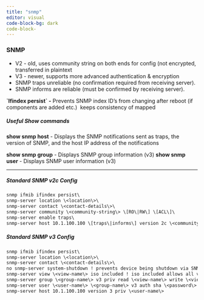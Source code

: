```yaml
---
title: "snmp"
editor: visual
code-block-bg: dark
code-block-
---
```


### SNMP

-   V2 - old, uses community string on both ends for config (not encrypted, transferred in plaintext
-   V3 - newer, supports more advanced authentication & encryption
-   SNMP traps unreliable (no confirmation required from receiving server).
-   SNMP informs are reliable (must be confirmed by receiving server).

**\`Ifindex persist\` -** Prevents SNMP index ID's from changing after reboot (if components are added etc.)  keeps consistency of mapped

##### Useful Show commands

**show snmp host** - Displays the SNMP notifications sent as traps, the version of SNMP, and the host IP address of the notifications

**show snmp group** - Displays SNMP group information (v3)
**show snmp user** - Displays SNMP user information (v3)

---

##### Standard SNMP v2c Config
```default
snmp ifmib ifindex persist\
snmp-server location \<location\>\
snmp-server contact \<contact-details\>\
snmp-server community \<community-string\> \[RO\|RW\] \[ACL\]\
snmp-server enable traps\
snmp-server host 10.1.100.100 \[traps\|informs\] version 2c \<community-string\>
```

##### Standard SNMP v3 Config
```default
snmp ifmib ifindex persist\
snmp-server location \<location\>\
snmp-server contact \<contact-details\>\
no snmp-server system-shutdown ! prevents device being shutdown via SNMP\
snmp-server view \<view-name\> iso included ! iso included allows all values\
snmp-server group \<group-name\> v3 priv read \<view-name\> write \<view-name\>\
snmp-server user \<user-name\> \<group-name\> v3 auth sha \<password\> priv aes 256 \<password\>\
snmp-server host 10.1.100.100 version 3 priv \<user-name\>
```

